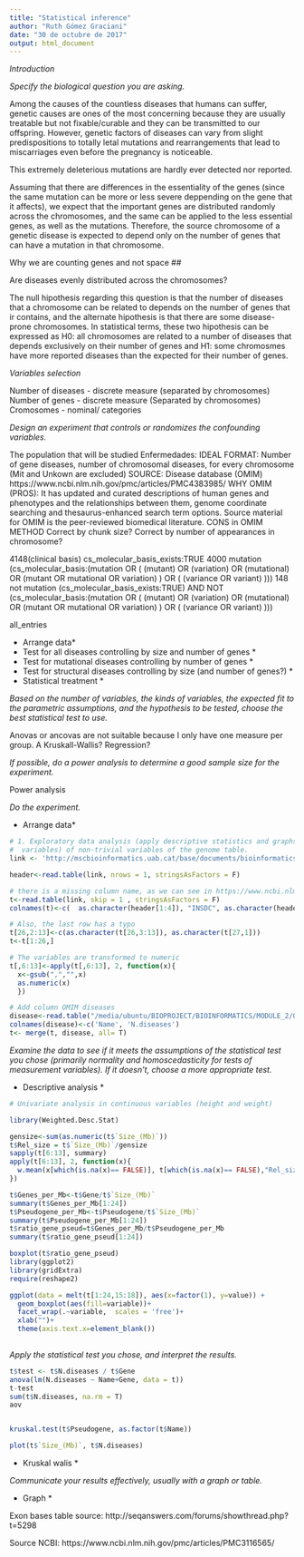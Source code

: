 ```yaml
---
title: "Statistical inference"
author: "Ruth Gómez Graciani"
date: "30 de octubre de 2017"
output: html_document
---
```


_Introduction_

_Specify the biological question you are asking._

Among the causes of the countless diseases that humans can suffer, genetic causes are ones of the most concerning because they are usually treatable but not fixable/curable and they can be transmitted to our offspring. However, genetic factors of diseases can vary from slight predispositions to totally letal mutations and rearrangements that lead to miscarriages even before the pregnancy is noticeable. 

This extremely deleterious mutations are hardly ever detected nor reported.


Assuming that there are differences in the essentiality of the genes (since the same mutation can be more or less severe deppending on the gene that it affects), we expect that the important genes are distributed randomly across the chromosomes, and the same can be applied to the less essential genes, as well as the mutations. Therefore, the source chromosome of a genetic disease is expected to depend only on the number of genes that can have a mutation in that chromosome. 


Why we are counting genes and not space
##

Are diseases evenly distributed across the chromosomes?

The null hipothesis regarding this question is that the number of diseases that a chromosome can be related to depends on the number of genes that ir contains, and the alternate hipothesis is that there are some disease-prone chromosomes. In statistical terms, these two hipothesis can be expressed as H0: all chromosomes are related to a number of diseases that depends exclusively on their number of genes and H1: some chromosmes have more reported diseases than the expected for their number of genes. 

<!-- _Put the question in the form of a biological null hypothesis and alternate hypothesis._ -->

<!-- H0: Todos los cromosomas tienen un numero aleatorio de enfermedades en función de su densidad génica y/o tamaño -->
<!-- H1: el factor 'cromosoma' también afectal número de enfermedades, y no solo la densidad génica o el tamaño -->
<!-- _Put the question in the form of a statistical null hypothesis and alternate hypothesis._ -->

<!-- H0: el número de enfermedades por gen está homogéneamente distribuido entre los cromosomas -->
<!-- h1: hay algunos cromosomas que tienen más enfermedades por gen de lo esperado -->

_Variables selection_

Number of diseases - discrete measure (separated by chromosomes)
Number of genes - discrete measure (Separated by chromosomes)
Cromosomes - nominal/ categories

_Design an experiment that controls or randomizes the confounding variables._

The population that will be studied
Enfermedades:
IDEAL FORMAT: Number of gene diseases, number of chromosomal diseases, for every chromosome (Mit and Unkown are excluded)
SOURCE: Disease database (OMIM) https://www.ncbi.nlm.nih.gov/pmc/articles/PMC4383985/
WHY OMIM (PROS): It has updated and curated descriptions of human genes and phenotypes and the relationships between them,  genome coordinate searching and thesaurus-enhanced search term options. Source material for OMIM is the peer-reviewed biomedical literature. 
CONS in OMIM
METHOD
Correct by chunk size?
Correct by number of appearances in chromosome?

4148(clinical basis) cs_molecular_basis_exists:TRUE
4000 mutation (cs_molecular_basis:(mutation OR ( (mutant) OR (variation) OR (mutational) OR (mutant OR mutational OR variation) ) OR ( (variance OR variant) )))
148 not mutation (cs_molecular_basis_exists:TRUE) AND NOT (cs_molecular_basis:(mutation OR ( (mutant) OR (variation) OR (mutational) OR (mutant OR mutational OR variation) ) OR ( (variance OR variant) )))

all_entries

 * Arrange data*
 * Test for all diseases controlling by size and number of genes *
 * Test for mutational diseases controlling by number of genes *
 * Test for structural diseases controlling by size (and number of genes?) *
 * Statistical treatment  *
 
_Based on the number of variables, the kinds of variables, the expected fit to the parametric assumptions, and the hypothesis to be tested, choose the best statistical test to use._

Anovas or ancovas are not suitable because I only have one measure per group. A Kruskall-Wallis? Regression?


_If possible, do a power analysis to determine a good sample size for the experiment._

Power analysis

_Do the experiment._

* Arrange data*
```r

# 1. Exploratory data analysis (apply descriptive statistics and graphs for one o more 
#  variables) of non-trivial variables of the genome table. 
link <- 'http://mscbioinformatics.uab.cat/base/documents/bioinformaticsintranet1718/summary_human_genome2015_10_18D22_6.txt'

header<-read.table(link, nrows = 1, stringsAsFactors = F)

# there is a missing column name, as we can see in https://www.ncbi.nlm.nih.gov/genome/51?genome_assembly_id=214366
t<-read.table(link, skip = 1 , stringsAsFactors = F)
colnames(t)<-c(  as.character(header[1:4]), "INSDC", as.character(header[5:12]))

# Also, the last row has a typo
t[26,2:13]<-c(as.character(t[26,3:13]), as.character(t[27,1]))
t<-t[1:26,]

# The variables are transformed to numeric
t[,6:13]<-apply(t[,6:13], 2, function(x){
  x<-gsub(",","",x)
  as.numeric(x)
  })

# Add column OMIM diseases
disease<-read.table("/media/ubuntu/BIOPROJECT/BIOINFORMATICS/MODULE_2/01_Statistical_Inference/OMIM")
colnames(disease)<-c('Name', 'N.diseases')
t<- merge(t, disease, all= T)

```

_Examine the data to see if it meets the assumptions of the statistical test you chose (primarily normality and homoscedasticity for tests of measurement variables). If it doesn't, choose a more appropriate test._

* Descriptive analysis *

```r
# Univariate analysis in continuous variables (height and weight)

library(Weighted.Desc.Stat)

gensize<-sum(as.numeric(t$`Size_(Mb)`))
t$Rel_size = t$`Size_(Mb)`/gensize
sapply(t[6:13], summary)
apply(t[6:13], 2, function(x){
  w.mean(x[which(is.na(x)== FALSE)], t[which(is.na(x)== FALSE),"Rel_size"])
})

t$Genes_per_Mb<-t$Gene/t$`Size_(Mb)`
summary(t$Genes_per_Mb[1:24])
t$Pseudogene_per_Mb<-t$Pseudogene/t$`Size_(Mb)`
summary(t$Pseudogene_per_Mb[1:24])
t$ratio_gene_pseud=t$Genes_per_Mb/t$Pseudogene_per_Mb
summary(t$ratio_gene_pseud[1:24])

boxplot(t$ratio_gene_pseud)
library(ggplot2)
library(gridExtra)
require(reshape2)

ggplot(data = melt(t[1:24,15:18]), aes(x=factor(1), y=value)) + 
  geom_boxplot(aes(fill=variable))+
  facet_wrap(.~variable,  scales = 'free')+
  xlab("")+
  theme(axis.text.x=element_blank())
  

```

_Apply the statistical test you chose, and interpret the results._

```r

t$test <- t$N.diseases / t$Gene
anova(lm(N.diseases ~ Name+Gene, data = t))
t-test
sum(t$N.diseases, na.rm = T)
aov


kruskal.test(t$Pseudogene, as.factor(t$Name))

plot(t$`Size_(Mb)`, t$N.diseases)

```
* Kruskal walis *

_Communicate your results effectively, usually with a graph or table._

* Graph *

Exon bases table source:
http://seqanswers.com/forums/showthread.php?t=5298

Source NCBI:
https://www.ncbi.nlm.nih.gov/pmc/articles/PMC3116565/